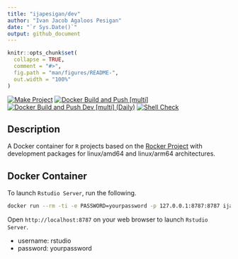 ```yaml
---
title: "ijapesigan/dev"
author: "Ivan Jacob Agaloos Pesigan"
date: "`r Sys.Date()`"
output: github_document
---
```


<!-- README.md is generated from .setup/readme/README.Rmd. Please edit that file -->

```r
knitr::opts_chunk$set(
  collapse = TRUE,
  comment = "#>",
  fig.path = "man/figures/README-",
  out.width = "100%"
)
```

<!-- badges: start -->
[![Make Project](https://github.com/ijapesigan/docker-dev/actions/workflows/make.yml/badge.svg)](https://github.com/ijapesigan/docker-dev/actions/workflows/make.yml)
[![Docker Build and Push [multi]](https://github.com/ijapesigan/docker-dev/actions/workflows/docker-build-push-multi.yml/badge.svg)](https://github.com/ijapesigan/docker-dev/actions/workflows/docker-build-push-multi.yml)
[![Docker Build and Push Dev [multi] (Daily)](https://github.com/ijapesigan/docker-dev/actions/workflows/docker-build-push-daily-multi-dev.yml/badge.svg)](https://github.com/ijapesigan/docker-dev/actions/workflows/docker-build-push-daily-multi-dev.yml)
[![Shell Check](https://github.com/ijapesigan/docker-dev/actions/workflows/shellcheck.yml/badge.svg)](https://github.com/ijapesigan/docker-dev/actions/workflows/shellcheck.yml)
<!-- badges: end -->

## Description

A Docker container for `R` projects based on the [Rocker Project](https://rocker-project.org/) with development packages for linux/amd64 and linux/arm64 architectures.

## Docker Container

To launch `Rstudio Server`, run the following.

```bash
docker run --rm -ti -e PASSWORD=yourpassword -p 127.0.0.1:8787:8787 ijapesigan/dev:main
```

Open `http://localhost:8787` on your web browser to launch `Rstudio Server`.

- username: rstudio
- password: yourpassword
